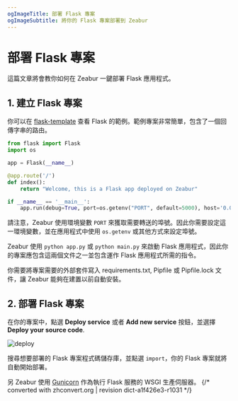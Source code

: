 ```yaml
---
ogImageTitle: 部署 Flask 專案
ogImageSubtitle: 將你的 Flask 專案部署到 Zeabur
---
```


# 部署 Flask 專案

這篇文章將會教你如何在 Zeabur 一鍵部署 Flask 應用程式。

## 1. 建立 Flask 專案

你可以在 [flask-template](https://github.com/zeabur/flask-template) 查看 Flask 的範例。範例專案非常簡單，包含了一個回傳字串的路由。

```python
from flask import Flask
import os

app = Flask(__name__)

@app.route('/')
def index():
    return "Welcome, this is a Flask app deployed on Zeabur"

if __name__ == '__main__':
    app.run(debug=True, port=os.getenv("PORT", default=5000), host='0.0.0.0')
```

請注意，Zeabur 使用環境變數 `PORT` 來獲取需要轉送的埠號。因此你需要設定這一環境變數，並在應用程式中使用 `os.getenv` 或其他方式來設定埠號。

Zeabur 使用 `python app.py` 或 `python main.py` 來啟動 Flask 應用程式，因此你的專案應包含這兩個文件之一並包含運作 Flask 應用程式所需的指令。

你需要將專案需要的外部套件寫入 requirements.txt, Pipfile 或 Pipfile.lock 文件，讓 Zeabur 能夠在建置以前自動安裝。

## 2. 部署 Flask 專案

在你的專案中，點選 **Deploy service** 或者 **Add new service** 按鈕，並選擇 **Deploy your source code**.

![deploy](/deploy/common/select-service.en-US.png)

搜尋想要部署的 Flask 專案程式碼儲存庫，並點選 `import`，你的 Flask 專案就將自動開始部署。

另 Zeabur 使用 [Gunicorn](https://gunicorn.org) 作為執行 Flask 服務的 WSGI 生產伺服器。
{/* converted with zhconvert.org | revision dict-a1f426e3-r1031 */}
